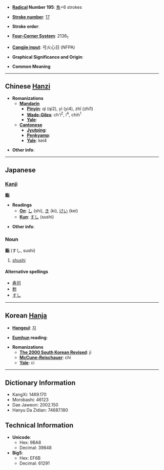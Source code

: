 * '''[[Wiktionary:Chinese radical index| Radical]] Number 195''': [[Wiktionary:Chinese radical index 魚|魚]]+6 strokes

* '''[[Wiktionary:Chinese total strokes index|Stroke number]]''': [[Wiktionary:Chinese total strokes index 17|17]]

* '''Stroke order''': 

* '''[[Wiktionary:Chinese four corner index|Four-Corner System]]''': 2136<sub>1</sub>

* '''[[Wiktionary:Chinese Cangjie index|Cangjie input]]''': 弓火心日 (NFPA)

* '''Graphical Significance and Origin''': 

* '''Common Meaning'''

----

== Chinese [[Hanzi]] ==

* '''Romanizations'''
** '''[[Mandarin]]'''
*** '''[[Pinyin]]''': qí (qi2), yì (yi4), zhī (zhi1)
*** '''[[Wade-Giles]]''': ch'i<sup>2</sup>, i<sup>4</sup>, chih<sup>1</sup>
*** '''[[Yale]]''': 
** '''[[Cantonese]]'''
*** '''[[Jyutping]]''':
*** '''[[Penkyamp]]''': 
*** '''[[Yale]]''': kei4

* '''Other info''': 

----

== Japanese ==
=== [[Kanji]] ===
'''鮨'''

* '''Readings'''
** '''[[On]]''': [[し]] (shi), [[き]] (ki), [[けい]] (kei)
** '''[[Kun]]''': [[すし]] (sushi)

* '''Other info''':  

=== Noun ===
'''鮨''' (すし, sushi)

# [[shushi]]

====Alternative spellings====
*[[寿司]]
*[[鮓]]
*[[すし]]

----

== Korean [[Hanja]] ==

* '''[[Hangeul]]''': [[지]]

* '''[[Eumhun]] reading''': 

* '''Romanizations'''
** '''[[The 2000 South Korean Revised Romanization|The 2000 South Korean Revised]]''': ji
** '''[[McCune-Reischauer]]''': chi
** '''[[Yale]]''': ci

----

== Dictionary Information ==

* KangXi: 1469.170
* Morobashi: 46123
* Dae Jaweon: 2002.150
* Hanyu Da Zidian: 74687.180

== Technical Information ==

* '''Unicode''':
** Hex: 9BA8
** Decimal: 39848
* '''Big5''':
** Hex: EF6B
** Decimal: 61291